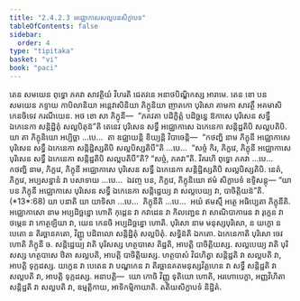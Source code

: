 ```yaml
---
title: "2.4.2.3 អជ្ឈោកាសសល្លបនសិក្ខាបទ"
tableOfContents: false
sidebar:
  order: 4
type: "tipitaka"
basket: "vi"
book: "paci"
---
```



<DynamicBreadcrumb />

<Division number="846" book="paci">

<Paragraph number="2695" book="paci">
តេន សមយេន ពុទ្ធោ ភគវា សាវត្ថិយំ វិហរតិ ជេតវនេ អនាថបិណ្ឌិកស្ស អារាមេ. តេន ខោ បន សមយេន ភទ្ទាយ កាបិលានិយា អន្តេវាសិនិយា ភិក្ខុនិយា ញាតកោ បុរិសោ គាមកា សាវត្ថឹ អគមាសិ កេនចិទេវ ករណីយេន. អថ ខោ សា ភិក្ខុនី—  “ភគវតា បដិក្ខិត្តំ បដិច្ឆន្នេ ឱកាសេ បុរិសេន សទ្ធឹ ឯកេនេកា សន្តិដ្ឋិតុំ សល្លបិតុន៑”តិ តេនេវ បុរិសេន សទ្ធឹ អជ្ឈោកាសេ ឯកេនេកា សន្តិដ្ឋតិបិ សល្លបតិបិ.
</Paragraph>

<Paragraph number="2696" book="paci">
យា តា ភិក្ខុនិយោ អប្បិច្ឆា …បេ…  តា ឧជ្ឈាយន្តិ ខិយ្យន្តិ វិបាចេន្តិ—  “កថញ្ហិ នាម ភិក្ខុនី អជ្ឈោកាសេ បុរិសេន សទ្ធឹ ឯកេនេកា សន្តិដ្ឋិស្សតិបិ សល្លបិស្សតិបី”តិ …បេ…  “សច្ចំ កិរ, ភិក្ខវេ, ភិក្ខុនី អជ្ឈោកាសេ បុរិសេន សទ្ធឹ ឯកេនេកា សន្តិដ្ឋតិបិ សល្លបតិបី”តិ? “សច្ចំ, ភគវា”តិ. វិគរហិ ពុទ្ធោ ភគវា …បេ…  កថញ្ហិ នាម, ភិក្ខវេ, ភិក្ខុនី អជ្ឈោកាសេ បុរិសេន សទ្ធឹ ឯកេនេកា សន្តិដ្ឋិស្សតិបិ សល្លបិស្សតិបិ. នេតំ, ភិក្ខវេ, អប្បសន្នានំ វា បសាទាយ …បេ…  ឯវញ្ច បន, ភិក្ខវេ, ភិក្ខុនិយោ ឥមំ សិក្ខាបទំ ឧទ្ទិសន្តុ—
</Paragraph>

</Division>
<Division number="847" book="paci">

<Paragraph number="2697" book="paci">
<Emphasis>“យា បន ភិក្ខុនី អជ្ឈោកាសេ បុរិសេន សទ្ធឹ ឯកេនេកា សន្តិដ្ឋេយ្យ វា សល្លបេយ្យ វា, បាចិត្តិយន៑”</Emphasis>តិ. (*13*:<Emphasis>68</Emphasis>)
</Paragraph>

</Division>
<Division number="848" book="paci">

<Paragraph number="2698" book="paci">
<Emphasis>យា បនា</Emphasis>តិ យា យាទិសា …បេ…  <Emphasis>ភិក្ខុនី</Emphasis>តិ …បេ…  អយំ ឥមស្មឹ អត្ថេ អធិប្បេតា ភិក្ខុនីតិ.
</Paragraph>

<Paragraph number="2699" book="paci">
<Emphasis>អជ្ឈោកាសោ</Emphasis> នាម អប្បដិច្ឆន្នោ ហោតិ កុដ្ដេន វា កវាដេន វា កិលញ្ជេន វា សាណិបាការេន វា រុក្ខេន វា ថម្ភេន វា កោត្ថឡិយា វា, យេន កេនចិ អប្បដិច្ឆន្នោ ហោតិ.
</Paragraph>

<Paragraph number="2700" book="paci">
<Emphasis>បុរិសោ</Emphasis> នាម មនុស្សបុរិសោ, ន យក្ខោ ន បេតោ ន តិរច្ឆានគតោ, វិញ្ញូ បដិពលោ សន្តិដ្ឋិតុំ សល្លបិតុំ.
</Paragraph>

<Paragraph number="2701" book="paci">
<Emphasis>សទ្ធិន៑</Emphasis>តិ ឯកតោ. <Emphasis>ឯកេនេកា</Emphasis>តិ បុរិសោ ចេវ ហោតិ ភិក្ខុនី ច.
</Paragraph>

<Paragraph number="2702" book="paci">
<Emphasis>សន្តិដ្ឋេយ្យ វា</Emphasis>តិ បុរិសស្ស ហត្ថបាសេ តិដ្ឋតិ, អាបត្តិ បាចិត្តិយស្ស.
</Paragraph>

<Paragraph number="2703" book="paci">
<Emphasis>សល្លបេយ្យ វា</Emphasis>តិ បុរិសស្ស ហត្ថបាសេ ឋិតា សល្លបតិ, អាបត្តិ បាចិត្តិយស្ស.
</Paragraph>

<Paragraph number="2704" book="paci">
ហត្ថបាសំ វិជហិត្វា សន្តិដ្ឋតិ វា សល្លបតិ វា, អាបត្តិ ទុក្កដស្ស. យក្ខេន វា បេតេន វា បណ្ឌកេន វា តិរច្ឆានគតមនុស្សវិគ្គហេន វា សទ្ធឹ សន្តិដ្ឋតិ វា សល្លបតិ វា, អាបត្តិ ទុក្កដស្ស.
</Paragraph>

</Division>
<Division number="849" book="paci">

<Paragraph number="2705" book="paci">
អនាបត្តិ—  យោ កោចិ វិញ្ញូ ទុតិយោ ហោតិ, អរហោបេក្ខា, អញ្ញវិហិតា សន្តិដ្ឋតិ វា សល្លបតិ វា, ឧម្មត្តិកាយ, អាទិកម្មិកាយាតិ.

</Paragraph>
</Division>

<Paragraph number="2706" type="center" book="paci">
តតិយសិក្ខាបទំ និដ្ឋិតំ.
</Paragraph>